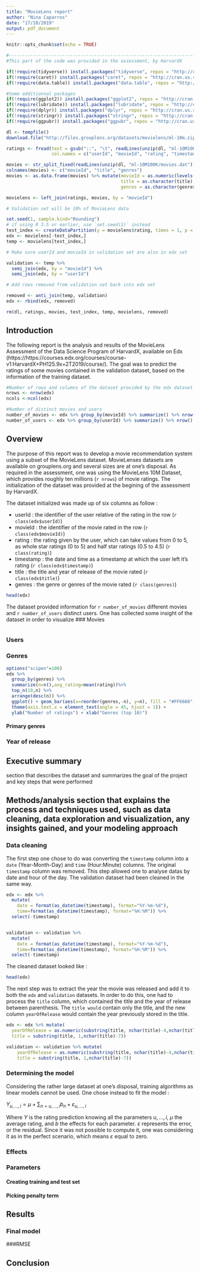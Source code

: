 ```yaml
---
title: "MovieLens report"
author: "Nina Caparros"
date: "17/10/2019"
output: pdf_document
---
```


```r
knitr::opts_chunk$set(echo = TRUE)
```

```r
#------------------------------------------------------------------------
#This part of the code was provided in the assessment, by HarvardX

if(!require(tidyverse)) install.packages("tidyverse", repos = "http://cran.us.r-project.org")
if(!require(caret)) install.packages("caret", repos = "http://cran.us.r-project.org")
if(!require(data.table)) install.packages("data.table", repos = "http://cran.us.r-project.org")

#Some additionnal packages
if(!require(ggplot2)) install.packages("ggplot2", repos = "http://cran.us.r-project.org")
if(!require(lubridate)) install.packages("lubridate", repos = "http://cran.us.r-project.org")
if(!require(dplyr)) install.packages("dplyr", repos = "http://cran.us.r-project.org")
if(!require(stringr)) install.packages("stringr", repos = "http://cran.us.r-project.org")
if(!require(ggpubr)) install.packages("ggpubr", repos = "http://cran.us.r-project.org")

dl <- tempfile()
download.file("http://files.grouplens.org/datasets/movielens/ml-10m.zip", dl)

ratings <- fread(text = gsub("::", "\t", readLines(unzip(dl, "ml-10M100K/ratings.dat"))),
                 col.names = c("userId", "movieId", "rating", "timestamp"))

movies <- str_split_fixed(readLines(unzip(dl, "ml-10M100K/movies.dat")), "\\::", 3)
colnames(movies) <- c("movieId", "title", "genres")
movies <- as.data.frame(movies) %>% mutate(movieId = as.numeric(levels(movieId))[movieId],
                                           title = as.character(title),
                                           genres = as.character(genres))

movielens <- left_join(ratings, movies, by = "movieId")

# Validation set will be 10% of MovieLens data

set.seed(1, sample.kind="Rounding")
# if using R 3.5 or earlier, use `set.seed(1)` instead
test_index <- createDataPartition(y = movielens$rating, times = 1, p = 0.1, list = FALSE)
edx <- movielens[-test_index,]
temp <- movielens[test_index,]

# Make sure userId and movieId in validation set are also in edx set

validation <- temp %>% 
  semi_join(edx, by = "movieId") %>%
  semi_join(edx, by = "userId")

# Add rows removed from validation set back into edx set

removed <- anti_join(temp, validation)
edx <- rbind(edx, removed)

rm(dl, ratings, movies, test_index, temp, movielens, removed)

```

## Introduction

The following report is the analysis and results of the MovieLens Assessment of the Data Science Program of HarvardX, available on Edx (https://https://courses.edx.org/courses/course-v1:HarvardX+PH125.9x+2T2019/course/). The goal was to predict the ratings of some movies contained in the validation dataset, based on the information of the training dataset. 

```r
#Number of rows and columns of the dataset provided by the edx dataset
nrows <- nrow(edx)
ncols <-ncol(edx)

#Number of distinct movies and users
number_of_movies <- edx %>% group_by(movieId) %>% summarize() %>% nrow()
number_of_users <- edx %>% group_by(userId) %>% summarize() %>% nrow()

```

## Overview

The purpose of this report was to develop a movie recommendation system using a subset of the MovieLens dataset. MovieLenses datasets are available on grouplens.org and several sizes are at one's disposal. As required in the assessment, one was using the MovieLens 10M Dataset, which provides roughly ten millions (`r nrows`) of movie ratings. The initialization of the dataset was provided at the begining of the assessment by HarvardX.

The dataset initialized was made up of six columns as follow :

* userId : the identifier of the user relative of the rating in the row (`r class(edx$userId)`)
* movieId : the identifier of the movie rated in the row (`r class(edx$movieId)`)
* rating : the rating given by the user, which can take values from 0 to 5, as whole star ratings (0 to 5) and half star ratings (0.5 to 4.5) (`r class(rating)`)
* timestamp : the date and time as a timestamp at which the user left it's rating (`r class(edx$timestamp)`)
* title : the title and year of release of the movie rated (`r class(edx$title)`)
* genres : the genre or genres of the movie rated (`r class(genres)`)

```r
head(edx)
```

The dataset provided information for `r number_of_movies` different movies and `r number_of_users` distinct users. One has collected some insight of the dataset in order to visualize 
### Movies

```r

```

### Users

### Genres
```r

options("scipen"=100)
edx %>% 
  group_by(genres) %>% 
  summarize(n=n(),avg_rating=mean(rating))%>% 
  top_n(10,n) %>% 
  arrange(desc(n)) %>% 
  ggplot() + geom_bar(aes(x=reorder(genres,-n), y=n), fill = "#FF6666", stat="identity") + geom_point(x=reorder(genres,-n),y=avg_rating)
  theme(axis.text.x = element_text(angle = 45, hjust = 1)) + 
  ylab("Number of ratings") + xlab("Genres (top 10)")

```
#### Primary genres

### Year of release

## Executive summary 

section that describes the dataset and summarizes the goal of the project and key steps that were performed

## Methods/analysis section that explains the process and techniques used, such as data cleaning, data exploration and visualization, any insights gained, and your modeling approach


### Data cleaning

The first step one chose to do was converting the `timestamp` column into a `date` (Year-Month-Day) and `time` (Hour:Minute) columns. The original `timestamp` column was removed. This step allowed one to analyse datas by date and hour of the day. The validation dataset had been cleaned in the same way.

```r
edx <- edx %>% 
  mutate(
    date = format(as_datetime(timestamp), format="%Y-%m-%d"), 
    time=format(as_datetime(timestamp), format="%H:%M")) %>% 
  select(-timestamp)


validation <- validation %>% 
  mutate(
    date = format(as_datetime(timestamp), format="%Y-%m-%d"), 
    time=format(as_datetime(timestamp), format="%H:%M")) %>% 
  select(-timestamp)

```

The cleaned dataset looked like : 

```r
head(edx)
```

The next step was to extract the year the movie was released and add it to both the `edx` and `validation` datasets.
In order to do this, one had to process the `title` column, which contained the title and the year of release between parenthesis. The `title would` contain only the title, and the new column `yearOfRelease` would contain the year previously stored in the title.

```r
edx <- edx %>% mutate(
  yearOfRelease = as.numeric(substring(title, nchar(title)-4,nchar(title)-1)),
  title = substring(title, 1,nchar(title)-7))

validation <- validation %>% mutate(
    yearOfRelease = as.numeric(substring(title, nchar(title)-4,nchar(title)-1)),
    title = substring(title, 1,nchar(title)-7))
```


### Determining the model

Considering the rather large dataset at one's disposal, training algorithms as linear models cannot be used. One chose instead to fit the model :

$Y_{u,...,i} = \mu + \sum_{n=u,...,i} b_{n} + \varepsilon_{u,...,i}$

Where $Y$ is the rating prediction knowing all the parameters $u,...,i$, $\mu$ the average rating, and $b$ the effects for each parameter. $\varepsilon$ represents the error, or the residual. Since it was not possible to compute it, one was considering it as in the perfect scenario, which means $\varepsilon$ equal to zero.

### Effects

### Parameters

#### Creating training and test set

#### Picking penalty term

## Results

### Final model

###RMSE

## Conclusion

